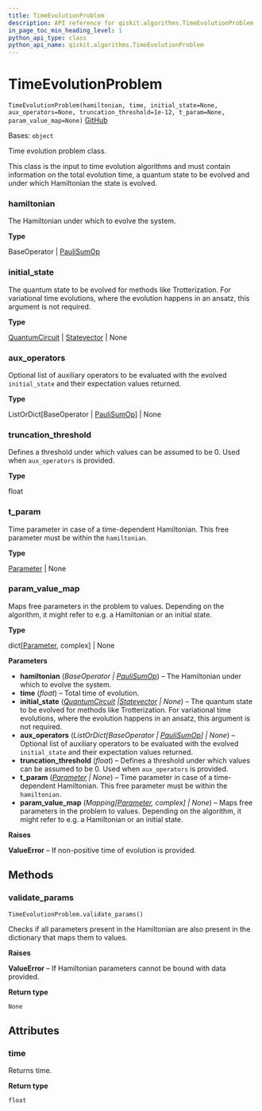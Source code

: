 ```yaml
---
title: TimeEvolutionProblem
description: API reference for qiskit.algorithms.TimeEvolutionProblem
in_page_toc_min_heading_level: 1
python_api_type: class
python_api_name: qiskit.algorithms.TimeEvolutionProblem
---
```


# TimeEvolutionProblem

<span id="qiskit.algorithms.TimeEvolutionProblem" />

`TimeEvolutionProblem(hamiltonian, time, initial_state=None, aux_operators=None, truncation_threshold=1e-12, t_param=None, param_value_map=None)` [GitHub](https://github.com/qiskit/qiskit/tree/stable/0.23/qiskit/algorithms/time_evolvers/time_evolution_problem.py "view source code")

Bases: `object`

Time evolution problem class.

This class is the input to time evolution algorithms and must contain information on the total evolution time, a quantum state to be evolved and under which Hamiltonian the state is evolved.

<span id="qiskit.algorithms.TimeEvolutionProblem.hamiltonian" />

### hamiltonian

The Hamiltonian under which to evolve the system.

**Type**

BaseOperator | [PauliSumOp](qiskit.opflow.primitive_ops.PauliSumOp "qiskit.opflow.primitive_ops.PauliSumOp")

<span id="qiskit.algorithms.TimeEvolutionProblem.initial_state" />

### initial\_state

The quantum state to be evolved for methods like Trotterization. For variational time evolutions, where the evolution happens in an ansatz, this argument is not required.

**Type**

[QuantumCircuit](qiskit.circuit.QuantumCircuit "qiskit.circuit.QuantumCircuit") | [Statevector](qiskit.quantum_info.Statevector "qiskit.quantum_info.Statevector") | None

<span id="qiskit.algorithms.TimeEvolutionProblem.aux_operators" />

### aux\_operators

Optional list of auxiliary operators to be evaluated with the evolved `initial_state` and their expectation values returned.

**Type**

ListOrDict\[BaseOperator | [PauliSumOp](qiskit.opflow.primitive_ops.PauliSumOp "qiskit.opflow.primitive_ops.PauliSumOp")] | None

<span id="qiskit.algorithms.TimeEvolutionProblem.truncation_threshold" />

### truncation\_threshold

Defines a threshold under which values can be assumed to be 0. Used when `aux_operators` is provided.

**Type**

float

<span id="qiskit.algorithms.TimeEvolutionProblem.t_param" />

### t\_param

Time parameter in case of a time-dependent Hamiltonian. This free parameter must be within the `hamiltonian`.

**Type**

[Parameter](qiskit.circuit.Parameter "qiskit.circuit.Parameter") | None

<span id="qiskit.algorithms.TimeEvolutionProblem.param_value_map" />

### param\_value\_map

Maps free parameters in the problem to values. Depending on the algorithm, it might refer to e.g. a Hamiltonian or an initial state.

**Type**

dict\[[Parameter](qiskit.circuit.Parameter "qiskit.circuit.Parameter"), complex] | None

**Parameters**

*   **hamiltonian** (*BaseOperator |* [*PauliSumOp*](qiskit.opflow.primitive_ops.PauliSumOp "qiskit.opflow.primitive_ops.PauliSumOp")) – The Hamiltonian under which to evolve the system.
*   **time** (*float*) – Total time of evolution.
*   **initial\_state** ([*QuantumCircuit*](qiskit.circuit.QuantumCircuit "qiskit.circuit.QuantumCircuit")  *|*[*Statevector*](qiskit.quantum_info.Statevector "qiskit.quantum_info.Statevector") *| None*) – The quantum state to be evolved for methods like Trotterization. For variational time evolutions, where the evolution happens in an ansatz, this argument is not required.
*   **aux\_operators** (*ListOrDict\[BaseOperator |* [*PauliSumOp*](qiskit.opflow.primitive_ops.PauliSumOp "qiskit.opflow.primitive_ops.PauliSumOp")*] | None*) – Optional list of auxiliary operators to be evaluated with the evolved `initial_state` and their expectation values returned.
*   **truncation\_threshold** (*float*) – Defines a threshold under which values can be assumed to be 0. Used when `aux_operators` is provided.
*   **t\_param** ([*Parameter*](qiskit.circuit.Parameter "qiskit.circuit.Parameter") *| None*) – Time parameter in case of a time-dependent Hamiltonian. This free parameter must be within the `hamiltonian`.
*   **param\_value\_map** (*Mapping\[*[*Parameter*](qiskit.circuit.Parameter "qiskit.circuit.Parameter")*, complex] | None*) – Maps free parameters in the problem to values. Depending on the algorithm, it might refer to e.g. a Hamiltonian or an initial state.

**Raises**

**ValueError** – If non-positive time of evolution is provided.

## Methods

### validate\_params

<span id="qiskit.algorithms.TimeEvolutionProblem.validate_params" />

`TimeEvolutionProblem.validate_params()`

Checks if all parameters present in the Hamiltonian are also present in the dictionary that maps them to values.

**Raises**

**ValueError** – If Hamiltonian parameters cannot be bound with data provided.

**Return type**

`None`

## Attributes

<span id="qiskit.algorithms.TimeEvolutionProblem.time" />

### time

Returns time.

**Return type**

`float`

